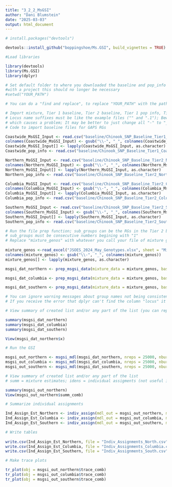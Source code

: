 ---
title: "3_2_2_MsGSI"
author: "Dani Blumstein"
date: "2025-03-03"
output: html_document
---

```{r}
# install.packages("devtools")

devtools::install_github("boppingshoe/Ms.GSI", build_vignettes = TRUE)

#Load libraries

library(devtools)
library(Ms.GSI)
library(dplyr)

# Set default folder to where you downloaded the baseline and pop_info files
#with a project this should no longer be necessary
#setwd("YOUR_PATH")

# You can do a "find and replace", to replace "YOUR_PATH" with the path to your default folder to quickly format this code. 

# Import mixture, Tier 1 baseline, Tier 2 baseline, Tier 1 pop info, Tier 2 pop info; 
# Locus name suffixes must be like the example files ("" and ".1"); Beware of loci with names like "Ots_S7-1".  MsGSI turns the "-" into a "." 
# which causes a problem; It may be better to just change all "-" to "_"
# Code to import baseline files for GAPS RGs

Coastwide_MsGSI_Input <- read.csv("baseline/Chinook_SNP_Baseline_Tier1_Coastwide_Genotypes.csv")
colnames(Coastwide_MsGSI_Input) <- gsub("\\-", "_", colnames(Coastwide_MsGSI_Input))
Coastwide_MsGSI_Input[] <- lapply(Coastwide_MsGSI_Input, as.character)
Coastwide_pop_info <- read.csv("baseline/Chinook_SNP_Baseline_Tier1_Coastwide_pop_info.csv")

Northern_MsGSI_Input <- read.csv("baseline/Chinook_SNP_Baseline_Tier2_Northern_Genotypes.csv")
colnames(Northern_MsGSI_Input) <- gsub("\\-", "_", colnames(Northern_MsGSI_Input))
Northern_MsGSI_Input[] <- lapply(Northern_MsGSI_Input, as.character)
Northern_pop_info <- read.csv("baseline/Chinook_SNP_Baseline_Tier2_Northern_pop_info.csv")

Columbia_MsGSI_Input <- read.csv("baseline/Chinook_SNP_Baseline_Tier2_Columbia_Genotypes.csv")
colnames(Columbia_MsGSI_Input) <- gsub("\\-", "_", colnames(Columbia_MsGSI_Input))
Columbia_MsGSI_Input[] <- lapply(Columbia_MsGSI_Input, as.character)
Columbia_pop_info <- read.csv("baseline/Chinook_SNP_Baseline_Tier2_Columbia_pop_info.csv")

Southern_MsGSI_Input <- read.csv("baseline/Chinook_SNP_Baseline_Tier2_Southern_Genotypes.csv")
colnames(Southern_MsGSI_Input) <- gsub("\\-", "_", colnames(Southern_MsGSI_Input))
Southern_MsGSI_Input[] <- lapply(Southern_MsGSI_Input, as.character)
Southern_pop_info <- read.csv("baseline/Chinook_SNP_Baseline_Tier2_Southern_pop_info.csv")

# Run the file prep function; sub_groups can be the RGs in the Tier 2 baseline, but with the number designations in the tier 1 pop_info; 
# sub_groups must be consecutive numbers begining with "1"
# Replace "mixture_genos" with whatever you call your file of mixture genotypes
 
mixture_genos <-read_excel("JSOES_2024_May_Genotypes.xlsx", sheet = "Mix258")
colnames(mixture_genos) <- gsub("\\-", "_", colnames(mixture_genos))
mixture_genos[] <- lapply(mixture_genos, as.character)

msgsi_dat_northern <- prep_msgsi_data(mixture_data = mixture_genos, baseline1_data = Coastwide_MsGSI_Input, baseline2_data = Northern_MsGSI_Input, pop1_info = Coastwide_pop_info, pop2_info = Northern_pop_info, sub_group = 1:32)

msgsi_dat_columbia <- prep_msgsi_data(mixture_data = mixture_genos, baseline1_data = Coastwide_MsGSI_Input, baseline2_data = Columbia_MsGSI_Input, pop1_info = Coastwide_pop_info, pop2_info = Columbia_pop_info, sub_group = 33:41)

msgsi_dat_southern <- prep_msgsi_data(mixture_data = mixture_genos, baseline1_data = Coastwide_MsGSI_Input, baseline2_data = Southern_MsGSI_Input, pop1_info = Coastwide_pop_info, pop2_info = Southern_pop_info, sub_group = 42:49)

# You can ignore warning messages about group names not being consistent between baselines if your Tier 2 baseline has RGs that are not in Tier 1
# If you receive the error that dplyr can't find the column "locus" it's probably because of an incompatibility between your files' locus names

# View summary of created list and/or any part of the list (you can replace "x" with other names)

summary(msgsi_dat_northern)
summary(msgsi_dat_columbia)
summary(msgsi_dat_southern)

View(msgsi_dat_northern$x)

# Run the GSI

msgsi_out_northern <- msgsi_mdl(msgsi_dat_northern, nreps = 25000, nburn = 15000, thin = 5, nchains = 5)
msgsi_out_columbia <- msgsi_mdl(msgsi_dat_columbia, nreps = 25000, nburn = 15000, thin = 5, nchains = 5)
msgsi_out_southern <- msgsi_mdl(msgsi_dat_southern, nreps = 25000, nburn = 15000, thin = 5, nchains = 5)

# View summary of created list and/or any part of the list
# summ = mixture estimates; idens = individual assigments (not useful in this format)

summary(msgsi_out_northern)
View(msgsi_out_northern$summ_comb)

# Summarize individual assignments

Ind_Assign_Est_Northern <- indiv_assign(mdl_out = msgsi_out_northern, mdl_dat = msgsi_dat_northern)
Ind_Assign_Est_Columbia <- indiv_assign(mdl_out = msgsi_out_columbia, mdl_dat = msgsi_dat_columbia)
Ind_Assign_Est_Southern <- indiv_assign(mdl_out = msgsi_out_southern, mdl_dat = msgsi_dat_southern)

# Write tables
 
write.csv(Ind_Assign_Est_Northern, file = "Indiv_Assignments_North.csv", row.names = FALSE)
write.csv(Ind_Assign_Est_Columbia, file = "Indiv_Assignments_Columbia.csv", row.names = FALSE)
write.csv(Ind_Assign_Est_Southern, file = "Indiv_Assignments_South.csv", row.names = FALSE)

# Make trace plots

tr_plot(obj = msgsi_out_northern$trace_comb)
tr_plot(obj = msgsi_out_columbia$trace_comb)
tr_plot(obj = msgsi_out_southern$trace_comb)
```

